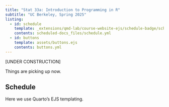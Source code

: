 ```yaml
---
title: "Stat 33a: Introduction to Programming in R"
subtitle: "UC Berkeley, Spring 2025"
listing:
  - id: schedule
    template: _extensions/qmd-lab/course-website-ejs/schedule-badge/schedule.ejs
    contents: scheduled-docs_files/schedule.yml
  - id: buttons
    template: assets/buttons.ejs
    contents: buttons.yml
---
```


::: {#buttons}
:::

[UNDER CONSTRUCTION]


::: {.callout-note title="Welcome to Week 1 of Dept 999"}
:::

::: {.callout-note title="Welcome to Week 2"}
Things are picking up now.
:::

## Schedule

Here we use Quarto's EJS templating.


::: {#schedule}
:::

